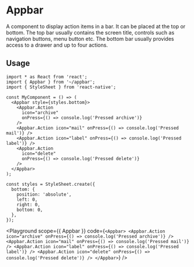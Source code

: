 

# Appbar

A component to display action items in a bar. It can be placed at the top or bottom. The top bar usually contains the screen title, controls such as navigation buttons, menu button etc. The bottom bar usually provides access to a drawer and up to four actions.

## Usage

```tsx
import * as React from 'react';
import { Appbar } from '~/appbar';
import { StyleSheet } from 'react-native';

const MyComponent = () => (
  <Appbar style={styles.bottom}>
    <Appbar.Action
      icon="archive"
      onPress={() => console.log('Pressed archive')}
    />
    <Appbar.Action icon="mail" onPress={() => console.log('Pressed mail')} />
    <Appbar.Action icon="label" onPress={() => console.log('Pressed label')} />
    <Appbar.Action
      icon="delete"
      onPress={() => console.log('Pressed delete')}
    />
  </Appbar>
);

const styles = StyleSheet.create({
  bottom: {
    position: 'absolute',
    left: 0,
    right: 0,
    bottom: 0,
  },
});
```

<Playground
  scope={{ Appbar }}
  code={`
<Appbar>
  <Appbar.Action
    icon="archive"
    onPress={() => console.log('Pressed archive')}
  />
  <Appbar.Action icon="mail" onPress={() => console.log('Pressed mail')} />
  <Appbar.Action icon="label" onPress={() => console.log('Pressed label')} />
  <Appbar.Action
    icon="delete"
    onPress={() => console.log('Pressed delete')}
  />
</Appbar>
`}
/>
